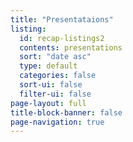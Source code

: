 ```yaml
---
title: "Presentataions"
listing:
  id: recap-listings2
  contents: presentations
  sort: "date asc"
  type: default
  categories: false
  sort-ui: false
  filter-ui: false
page-layout: full
title-block-banner: false
page-navigation: true
---
```


::: {#recap-listings2}
:::
